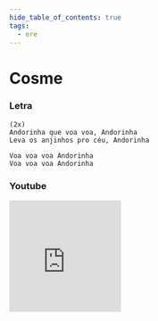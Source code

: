 ```yaml
---
hide_table_of_contents: true
tags:
  - ere
---
```


# Cosme

### Letra

```text
(2x)
Andorinha que voa voa, Andorinha
Leva os anjinhos pro céu, Andorinha

Voa voa voa Andorinha
Voa voa voa Andorinha
```

### Youtube

<iframe
  width="200"
  height="200"
  src="https://www.youtube.com/embed/OvufRntd1fY"
  title="YouTube video player"
  frameborder="0"
  allow="accelerometer; autoplay; clipboard-write; encrypted-media; gyroscope; picture-in-picture; web-share"
  referrerpolicy="strict-origin-when-cross-origin"
  allowfullscreen
></iframe>
